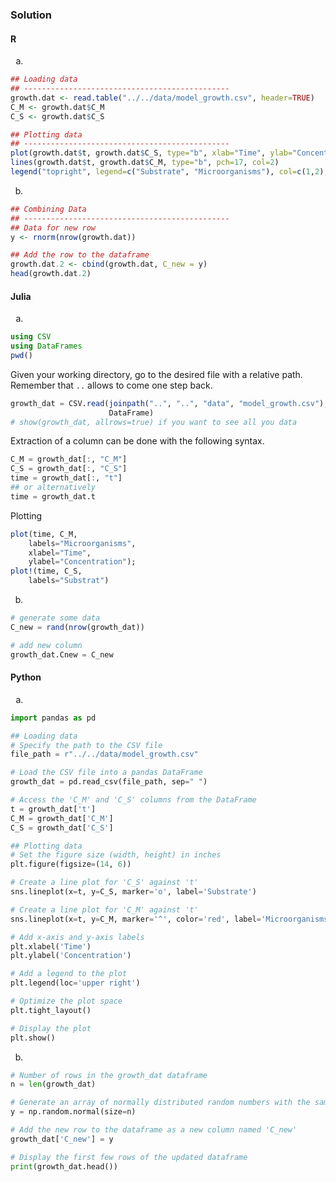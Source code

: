 ### Solution {.tabset}

#### R

a.
```r

## Loading data
## ----------------------------------------------
growth.dat <- read.table("../../data/model_growth.csv", header=TRUE)
C_M <- growth.dat$C_M
C_S <- growth.dat$C_S
```

```r
## Plotting data
## ----------------------------------------------
plot(growth.dat$t, growth.dat$C_S, type="b", xlab="Time", ylab="Concentration")
lines(growth.dat$t, growth.dat$C_M, type="b", pch=17, col=2)
legend("topright", legend=c("Substrate", "Microorganisms"), col=c(1,2), pch=c(1,17), lty=1)

```

b.
```r

## Combining Data
## ----------------------------------------------
## Data for new row
y <- rnorm(nrow(growth.dat))

## Add the row to the dataframe
growth.dat.2 <- cbind(growth.dat, C_new = y)
head(growth.dat.2)

```
#### Julia
a.
```julia
using CSV
using DataFrames
pwd()
```
Given your working directory, go to the desired file with a relative path. Remember that `..` allows to come one step back.
```julia
growth_dat = CSV.read(joinpath("..", "..", "data", "model_growth.csv"),
                      DataFrame)
# show(growth_dat, allrows=true) if you want to see all you data
```
Extraction of a column can be done with the following syntax.
```julia
C_M = growth_dat[:, "C_M"]
C_S = growth_dat[:, "C_S"]
time = growth_dat[:, "t"]
## or alternatively
time = growth_dat.t
```
Plotting
```julia
plot(time, C_M,
    labels="Microorganisms",
    xlabel="Time",
    ylabel="Concentration");
plot!(time, C_S,
    labels="Substrat")
```
b.
```julia
# generate some data
C_new = rand(nrow(growth_dat))

# add new column
growth_dat.Cnew = C_new
```

#### Python

a.
```python
import pandas as pd

## Loading data
# Specify the path to the CSV file
file_path = r"../../data/model_growth.csv"

# Load the CSV file into a pandas DataFrame
growth_dat = pd.read_csv(file_path, sep=" ")

# Access the 'C_M' and 'C_S' columns from the DataFrame
t = growth_dat['t']
C_M = growth_dat['C_M']
C_S = growth_dat['C_S']
```

```python
## Plotting data
# Set the figure size (width, height) in inches
plt.figure(figsize=(14, 6))

# Create a line plot for 'C_S' against 't'
sns.lineplot(x=t, y=C_S, marker='o', label='Substrate')

# Create a line plot for 'C_M' against 't'
sns.lineplot(x=t, y=C_M, marker='^', color='red', label='Microorganisms')

# Add x-axis and y-axis labels
plt.xlabel('Time')
plt.ylabel('Concentration')

# Add a legend to the plot
plt.legend(loc='upper right')

# Optimize the plot space
plt.tight_layout()

# Display the plot
plt.show()
```

b.
```python
# Number of rows in the growth_dat dataframe
n = len(growth_dat)

# Generate an array of normally distributed random numbers with the same number of rows as growth_dat
y = np.random.normal(size=n)

# Add the new row to the dataframe as a new column named 'C_new'
growth_dat['C_new'] = y

# Display the first few rows of the updated dataframe
print(growth_dat.head())
```
